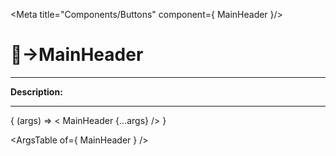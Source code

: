 
<Meta title="Components/Buttons" component={ MainHeader }/>

# 🔘→MainHeader
_________

__Description:__

<!-- digite aqui a descrição -->
_________

<Canvas>
  <Story
    name="MainHeader"
    args=""
  >
    { (args) => < MainHeader  {...args} /> }
  </Story>
</Canvas>

<ArgsTable of={ MainHeader } />
